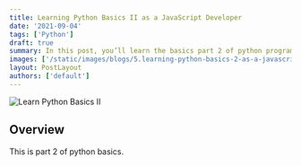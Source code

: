 ```yaml
---
title: Learning Python Basics II as a JavaScript Developer
date: '2021-09-04'
tags: ['Python']
draft: true
summary: In this post, you’ll learn the basics part 2 of python programming language from the viewpoint of JavaScript Developer.
images: ['/static/images/blogs/5.learning-python-basics-2-as-a-javascript-developer/image1.jpg']
layout: PostLayout
authors: ['default']
---
```


![Learn Python Basics II](/static/images/blogs/5.learning-python-basics-2-as-a-javascript-developer/image1.jpg)

<TOCInline toc={props.toc} toHeading={2} />

## Overview

This is part 2 of python basics.
